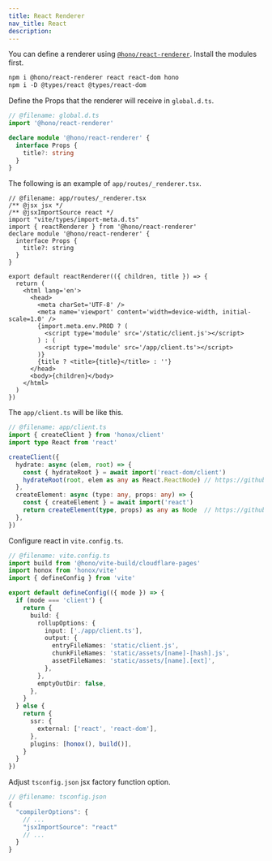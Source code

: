 ```yaml
---
title: React Renderer
nav_title: React
description:
---
```


You can define a renderer using [`@hono/react-renderer`](https://github.com/honojs/middleware/tree/main/packages/react-renderer). Install the modules first.

```txt
npm i @hono/react-renderer react react-dom hono
npm i -D @types/react @types/react-dom
```

Define the Props that the renderer will receive in `global.d.ts`.

```ts
// @filename: global.d.ts
import '@hono/react-renderer'

declare module '@hono/react-renderer' {
  interface Props {
    title?: string
  }
}
```

The following is an example of `app/routes/_renderer.tsx`.

```tsx
// @filename: app/routes/_renderer.tsx
/** @jsx jsx */
/** @jsxImportSource react */
import "vite/types/import-meta.d.ts"
import { reactRenderer } from '@hono/react-renderer'
declare module '@hono/react-renderer' {
  interface Props {
    title?: string
  }
}

export default reactRenderer(({ children, title }) => {
  return (
    <html lang='en'>
      <head>
        <meta charSet='UTF-8' />
        <meta name='viewport' content='width=device-width, initial-scale=1.0' />
        {import.meta.env.PROD ? (
          <script type='module' src='/static/client.js'></script>
        ) : (
          <script type='module' src='/app/client.ts'></script>
        )}
        {title ? <title>{title}</title> : ''}
      </head>
      <body>{children}</body>
    </html>
  )
})
```

The `app/client.ts` will be like this.

```ts
// @filename: app/client.ts
import { createClient } from 'honox/client'
import type React from 'react'

createClient({
  hydrate: async (elem, root) => {
    const { hydrateRoot } = await import('react-dom/client')
    hydrateRoot(root, elem as any as React.ReactNode) // https://github.com/honojs/honox/issues/87
  },
  createElement: async (type: any, props: any) => {
    const { createElement } = await import('react')
    return createElement(type, props) as any as Node  // https://github.com/honojs/honox/issues/87
  },
})
```

Configure react in `vite.config.ts`.

```ts
// @filename: vite.config.ts
import build from '@hono/vite-build/cloudflare-pages'
import honox from 'honox/vite'
import { defineConfig } from 'vite'

export default defineConfig(({ mode }) => {
  if (mode === 'client') {
    return {
      build: {
        rollupOptions: {
          input: ['./app/client.ts'],
          output: {
            entryFileNames: 'static/client.js',
            chunkFileNames: 'static/assets/[name]-[hash].js',
            assetFileNames: 'static/assets/[name].[ext]',
          },
        },
        emptyOutDir: false,
      },
    }
  } else {
    return {
      ssr: {
        external: ['react', 'react-dom'],
      },
      plugins: [honox(), build()],
    }
  }
})
```

Adjust `tsconfig.json` jsx factory function option.

```ts
// @filename: tsconfig.json
{
  "compilerOptions": {
    // ...
    "jsxImportSource": "react"
    // ...
  }
}

```

